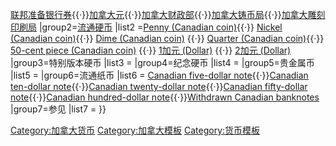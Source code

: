 {{Navbox
|name=加拿大纸钞与硬币
|title = 加拿大纸钞与硬币
|image = 

|group1=主题
|list1=[[联邦储备系统]]{{·}}[[联邦准备银行券]]{{·}}[[加拿大元]]{{·}}[[加拿大财政部]]{{·}}[[加拿大铸币局]]{{·}}[[加拿大雕刻印刷局]]
|group2=[[加拿大元硬币|流通硬币]]
|list2   =[[Penny (Canadian coin)]]{{·}} [[Nickel (Canadian coin)]]{{·}} [[Dime (Canadian coin)]] {{·}} [[Quarter (Canadian coin)]]{{·}} [[50-cent piece (Canadian coin)]] {{·}} [[一加元硬幣|1加元 (Dollar)]] {{·}} [[二加元硬幣|2加元 (Dollar)]]
|group3=特别版本硬币
|list3   =  
|group4=纪念硬币
|list4   = 
|group5=贵金属币
|list5   = 
|group6=流通纸币
|list6   = [[Canadian five-dollar note]]{{·}}[[Canadian ten-dollar note]]{{·}}[[Canadian twenty-dollar note]]{{·}}[[Canadian fifty-dollar note]]{{·}}[[Canadian hundred-dollar note]]{{·}}[[Withdrawn Canadian banknotes]] 
|group7=参见
|list7   = 
}}<noinclude>
[[Category:加拿大货币]]
[[Category:加拿大模板]]
[[Category:货币模板]]
</noinclude>